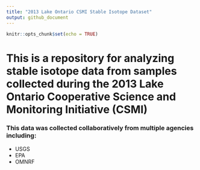 ```yaml
---
title: "2013 Lake Ontario CSMI Stable Isotope Dataset"
output: github_document
---
```


```r
knitr::opts_chunk$set(echo = TRUE)
```

# This is a repository for analyzing stable isotope data from samples collected during the 2013 Lake Ontario Cooperative Science and Monitoring Initiative (CSMI)

### This data was collected collaboratively from multiple agencies including:
* USGS
* EPA
* OMNRF